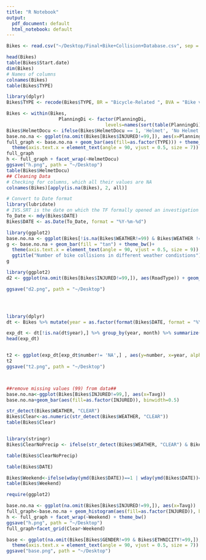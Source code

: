 ```yaml
---
title: "R Notebook"
output:
  pdf_document: default
  html_notebook: default
---
```



```r
Bikes <- read.csv("~/Desktop/Final+Bike+Collision+Database.csv", sep = ",", header = TRUE, na.strings=c("", "NA"), stringsAsFactors=FALSE)

head(Bikes)
table(Bikes$Start.date)
dim(Bikes)
# Names of columns
colnames(Bikes)
table(Bikes$TYPE)

library(dplyr)
Bikes$TYPE <- recode(Bikes$TYPE, BR = "Bicycle-Related ", BVA = "Bike vs. Auto", BVB="Bike vs. Bike", BVP="Bike vs. Pedestrian",CO="Cyclist Only")

Bikes <- within(Bikes, 
                   PlanningDi <- factor(PlanningDi, 
                                    levels=names(sort(table(PlanningDi))))) 
Bikes$HelmetDocu <- ifelse(Bikes$HelmetDocu == 1, 'Helmet', 'No Helmet')
base.no.na <- ggplot(na.omit(Bikes[Bikes$INJURED!=99,]), aes(x=PlanningDi))
full_graph <- base.no.na + geom_bar(aes(fill=as.factor(TYPE))) + theme_bw()+
  theme(axis.text.x = element_text(angle = 90, vjust = 0.5, size = 7)) + xlab("Neighborhoods") + labs(fill="Type of collision") + ggtitle("Types of collisions in each neighborhood")
full_graph
h <- full_graph + facet_wrap(~HelmetDocu) 
ggsave("h.png", path = "~/Desktop")
table(Bikes$HelmetDocu)
## Cleaning Data
# Checking for columns, which all their values are NA
colnames(Bikes)[apply(is.na(Bikes), 2, all)]

# Convert to Date format
library(lubridate)  
# IVS.SRT is the date on which the TF formally opened an investigation
To_Date <- mdy(Bikes$DATE)
Bikes$DATE <- as.Date(To_Date, format = "%Y-%m-%d")

library(ggplot2)
base.no.na <- ggplot(Bikes[!is.na(Bikes$WEATHER!=99) & Bikes$WEATHER !="",], aes(x=WEATHER)) 
g <- base.no.na + geom_bar(fill = "tan") + theme_bw()+
  theme(axis.text.x = element_text(angle = 90, vjust = 0.5, size = 9)) + 
  ggtitle("Number of bike collisions in different weather condistions") 
g
```

```r
library(ggplot2)
d2 <- ggplot(na.omit(Bikes[Bikes$INJURED!=99,]), aes(RoadType)) + geom_bar(aes(fill = as.factor(INJURED))) + theme_bw() + ggtitle("Number of injured cyclists based on road types") + xlab("Road Types") + labs(fill = "Injured")

ggsave("d2.png", path = "~/Desktop")




library(dplyr)
dt <- Bikes %>% mutate(year = as.factor(format(Bikes$DATE, format = "%Y")), month = as.factor(format(Bikes$DATE, format = "%m")))

exp_dt <- dt[!is.na(dt$year),] %>% group_by(year, month) %>% summarize(number = n())
head(exp_dt)


t2 <- ggplot(exp_dt[exp_dt$number!= 'NA',] , aes(y=number, x=year, alpha = number, fill = month, color = month)) + geom_bar(stat="identity") + ggtitle("Number of bike collisions by year") + xlab("Year") + ylab("Number of bike collisions") +theme_bw()+ theme(text = element_text(size=14))
t2
ggsave("t2.png", path = "~/Desktop")



##remove missing values (99) from data##
base.no.na<-ggplot(Bikes[Bikes$INJURED!=99,], aes(x=Tavg))
base.no.na+geom_bar(aes(fill=as.factor(INJURED)), binwidth=0.5)
```


```r
str_detect(Bikes$WEATHER, "CLEAR")
Bikes$Clear<-as.numeric(str_detect(Bikes$WEATHER, "CLEAR"))
table(Bikes$Clear)


library(stringr)
Bikes$ClearNoPrecip <- ifelse(str_detect(Bikes$WEATHER, "CLEAR") & Bikes$PrecipTota == 0, 1, 0)

table(Bikes$ClearNoPrecip)

table(Bikes$DATE)

Bikes$Weekend<-ifelse(wday(ymd(Bikes$DATE))==1 | wday(ymd(Bikes$DATE))==7, 'Weekend', 'Weekday')
table(Bikes$Weekend)

require(ggplot2)

base.no.na <- ggplot(na.omit(Bikes[Bikes$INJURED!=99,]), aes(x=Tavg))
full_graph<-base.no.na + geom_histogram(aes(fill=as.factor(INJURED)), binwidth=0.5) + scale_x_continuous("Average Temp.", limits = c(20,90), breaks = c(20,30,40,50,60,70,80,90)) + labs(fill = "INJURED")
h <- full_graph + facet_wrap(~Weekend) + theme_bw()
ggsave("h.png", path = "~/Desktop")
full_graph+facet_grid(Clear~Weekend)

```

```r
base <- ggplot(na.omit(Bikes[Bikes$GENDER!=99 & Bikes$ETHNICITY!=99,]), aes(x=ETHNICITY, y=AGE, fill=GENDER))+geom_bar(stat = 'summary') + theme_bw()+
  theme(axis.text.x = element_text(angle = 90, vjust = 0.5, size = 7)) + ggtitle("Age, Ethnicity and Gender of cyclists")
ggsave("base.png", path = "~/Desktop")
```



